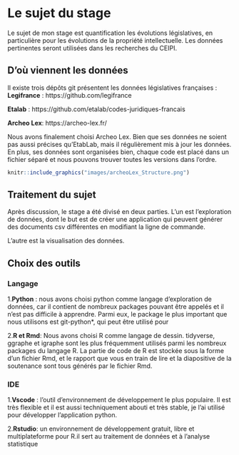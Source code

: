 
# Le sujet du stage {#Sujet}

Le sujet de mon stage est quantification les évolutions législatives, en particulière pour les évolutions de la propriété intellectuelle. Les données pertinentes seront utilisées dans les recherches du CEIPI.

## D'où viennent les données

Il existe trois dépôts git présentent les données législatives françaises :
**Legifrance** : https://github.com/legifrance

**Etalab** : https://github.com/etalab/codes-juridiques-francais

**Archeo Lex**: https://archeo-lex.fr/

Nous avons finalement choisi Archeo Lex. Bien que ses données ne soient pas aussi précises qu'EtabLab, mais il régulièrement mis à jour les données. En plus, ses données sont organisées bien, chaque code est placé dans un fichier séparé et nous pouvons trouver toutes les versions dans l’ordre.

```r
knitr::include_graphics("images/archeoLex_Structure.png")
```

## Traitement du sujet

Après discussion, le stage a été divisé en deux parties.
L’un est l’exploration de données, dont le but est de créer une application qui peuvent générer des documents csv différentes en modifiant la ligne de commande. 

L'autre est la visualisation des données.

## Choix des outils
### Langage
1.**Python** : nous avons choisi python comme langage d'exploration de données, car il contient de nombreux packages pouvant être appelés et il n'est pas difficile à apprendre.
Parmi eux, le package le plus important que nous utilisons est git-python*, qui peut être utilisé pour

2.**R et Rmd**: Nous avons choisi R comme langage de dessin. tidyverse, ggraphe et igraphe sont les plus fréquemment utilisés parmi les nombreux packages du langage R. La partie de code de R est stockée sous la forme d'un fichier Rmd, et le rapport que vous en train de lire et la diapositive de la soutenance sont tous générés par le fichier Rmd.

### IDE
1.**Vscode** : l'outil d'environnement de développement le plus populaire. Il est très flexible et il est aussi techniquement abouti et très stable, je l’ai utilisé pour développer l’application python. 

2.**Rstudio**: un environnement de développement gratuit, libre et multiplateforme pour R.il sert au traitement de données et à l’analyse statistique




